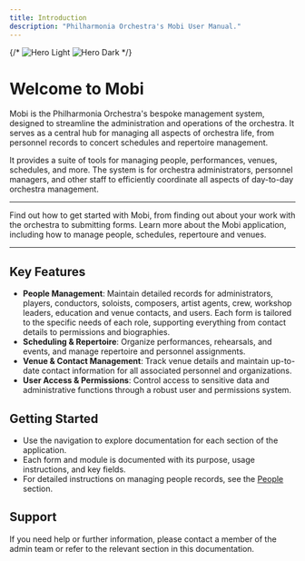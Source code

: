 ```yaml
---
title: Introduction
description: "Philharmonia Orchestra's Mobi User Manual."
---
```


{/* <img
  className="block dark:hidden"
  src="/images/hero-light.png"
  alt="Hero Light"
/>
<img
  className="hidden dark:block"
  src="/images/hero-dark.png"
  alt="Hero Dark"
/> */}

# Welcome to Mobi
Mobi is the Philharmonia Orchestra's bespoke management system, designed to streamline the administration and operations of the orchestra. It serves as a central hub for managing all aspects of orchestra life, from personnel records to concert schedules and repertoire management.

It provides a suite of tools for managing people, performances, venues, schedules, and more. The system is for orchestra administrators, personnel managers, and other staff to efficiently coordinate all aspects of day-to-day orchestra management.

---

<CardGroup cols={2}>
  <Card
    title="Players"
    icon="music"
    href="/players/information"
  >
    Find out how to get started with Mobi, from finding out about your work with the orchestra to submitting forms.
  </Card>
  <Card
    title="Administrators"
    icon="user"
    href="/schedules/concerts"
  >
    Learn more about the Mobi application, including how to manage people, schedules, repertoure and venues.
  </Card>
</CardGroup>

---

## Key Features
- **People Management**: Maintain detailed records for administrators, players, conductors, soloists, composers, artist agents, crew, workshop leaders, education and venue contacts, and users. Each form is tailored to the specific needs of each role, supporting everything from contact details to permissions and biographies.
- **Scheduling & Repertoire**: Organize performances, rehearsals, and events, and manage repertoire and personnel assignments.
- **Venue & Contact Management**: Track venue details and maintain up-to-date contact information for all associated personnel and organizations.
- **User Access & Permissions**: Control access to sensitive data and administrative functions through a robust user and permissions system.

## Getting Started
- Use the navigation to explore documentation for each section of the application.
- Each form and module is documented with its purpose, usage instructions, and key fields.
- For detailed instructions on managing people records, see the [People](/docs/people/) section.

## Support
If you need help or further information, please contact a member of the admin team or refer to the relevant section in this documentation.
